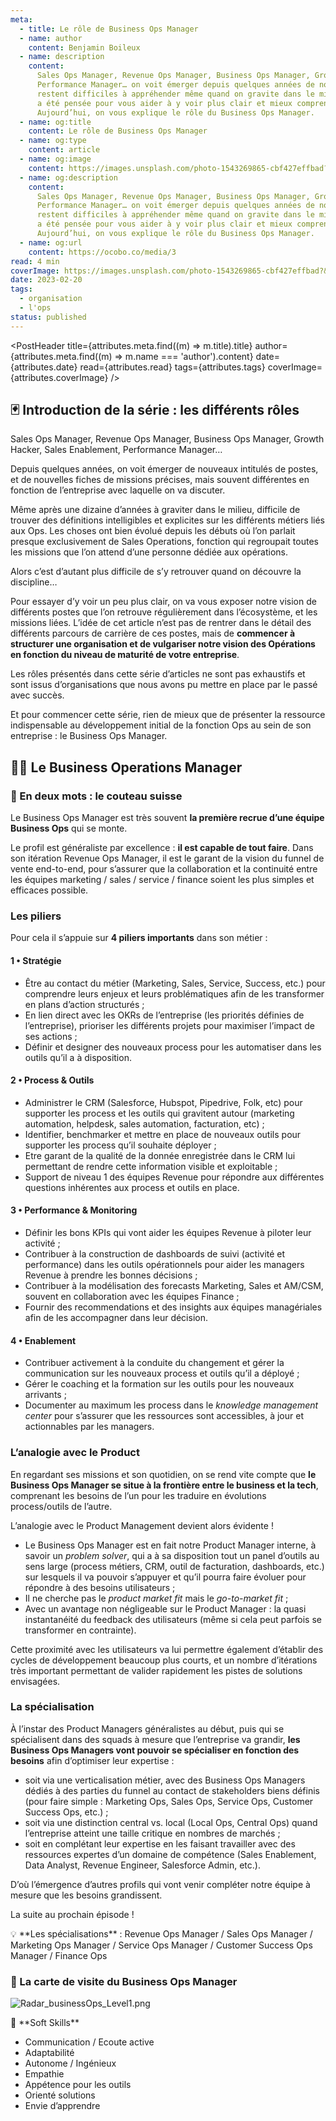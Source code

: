 ```yaml
---
meta:
  - title: Le rôle de Business Ops Manager
  - name: author
    content: Benjamin Boileux
  - name: description
    content:
      Sales Ops Manager, Revenue Ops Manager, Business Ops Manager, Growth Hacker, Sales Enablement,
      Performance Manager… on voit émerger depuis quelques années de nouveaux intitulés de poste qui
      restent difficiles à appréhender même quand on gravite dans le milieu. Cette série d’articles
      a été pensée pour vous aider à y voir plus clair et mieux comprendre leurs rôles et missions.
      Aujourd’hui, on vous explique le rôle du Business Ops Manager.
  - name: og:title
    content: Le rôle de Business Ops Manager
  - name: og:type
    content: article
  - name: og:image
    content: https://images.unsplash.com/photo-1543269865-cbf427effbad?&w=800
  - name: og:description
    content:
      Sales Ops Manager, Revenue Ops Manager, Business Ops Manager, Growth Hacker, Sales Enablement,
      Performance Manager… on voit émerger depuis quelques années de nouveaux intitulés de poste qui
      restent difficiles à appréhender même quand on gravite dans le milieu. Cette série d’articles
      a été pensée pour vous aider à y voir plus clair et mieux comprendre leurs rôles et missions.
      Aujourd’hui, on vous explique le rôle du Business Ops Manager.
  - name: og:url
    content: https://ocobo.co/media/3
read: 4 min
coverImage: https://images.unsplash.com/photo-1543269865-cbf427effbad?&w=1200
date: 2023-02-20
tags:
  - organisation
  - l'ops
status: published
---
```



<PostHeader
  title={attributes.meta.find((m) => m.title).title}
  author={attributes.meta.find((m) => m.name === 'author').content}
  date={attributes.date}
  read={attributes.read}
  tags={attributes.tags}
  coverImage={attributes.coverImage}
/>

## 🃏 Introduction de la série : les différents rôles

Sales Ops Manager, Revenue Ops Manager, Business Ops Manager, Growth Hacker, Sales Enablement,
Performance Manager…

Depuis quelques années, on voit émerger de nouveaux intitulés de postes, et de nouvelles fiches de
missions précises, mais souvent différentes en fonction de l’entreprise avec laquelle on va
discuter.

Même après une dizaine d’années à graviter dans le milieu, difficile de trouver des définitions
intelligibles et explicites sur les différents métiers liés aux Ops. Les choses ont bien évolué
depuis les débuts où l’on parlait presque exclusivement de Sales Operations, fonction qui regroupait
toutes les missions que l’on attend d’une personne dédiée aux opérations.

Alors c’est d’autant plus difficile de s’y retrouver quand on découvre la discipline…

Pour essayer d’y voir un peu plus clair, on va vous exposer notre vision de différents postes que
l’on retrouve régulièrement dans l’écosystème, et les missions liées. L’idée de cet article n’est
pas de rentrer dans le détail des différents parcours de carrière de ces postes, mais de **commencer
à structurer une organisation et de vulgariser notre vision des Opérations en fonction du niveau de
maturité de votre entreprise**.

Les rôles présentés dans cette série d’articles ne sont pas exhaustifs et sont issus d’organisations
que nous avons pu mettre en place par le passé avec succès.

Et pour commencer cette série, rien de mieux que de présenter la ressource indispensable au
développement initial de la fonction Ops au sein de son entreprise : le Business Ops Manager.

## 🧑‍🔧 Le Business Operations Manager

### 🔖 En deux mots : **le couteau suisse**

Le Business Ops Manager est très souvent **la première recrue d’une équipe Business Ops** qui se
monte.

Le profil est généraliste par excellence : **il est capable de tout faire**. Dans son itération
Revenue Ops Manager, il est le garant de la vision du funnel de vente end-to-end, pour s’assurer que
la collaboration et la continuité entre les équipes marketing / sales / service / finance soient les
plus simples et efficaces possible.

### Les piliers

Pour cela il s’appuie sur **4 piliers importants** dans son métier :

#### 1 • Stratégie

- Être au contact du métier (Marketing, Sales, Service, Success, etc.) pour comprendre leurs enjeux
  et leurs problématiques afin de les transformer en plans d’action structurés ;
- En lien direct avec les OKRs de l’entreprise (les priorités définies de l’entreprise), prioriser
  les différents projets pour maximiser l’impact de ses actions ;
- Définir et designer des nouveaux process pour les automatiser dans les outils qu’il a à
  disposition.

#### 2 • Process & Outils

- Administrer le CRM (Salesforce, Hubspot, Pipedrive, Folk, etc) pour supporter les process et les
  outils qui gravitent autour (marketing automation, helpdesk, sales automation, facturation, etc) ;
- Identifier, benchmarker et mettre en place de nouveaux outils pour supporter les process qu’il
  souhaite déployer ;
- Etre garant de la qualité de la donnée enregistrée dans le CRM lui permettant de rendre cette
  information visible et exploitable ;
- Support de niveau 1 des équipes Revenue pour répondre aux différentes questions inhérentes aux
  process et outils en place.

#### 3 • Performance & Monitoring

- Définir les bons KPIs qui vont aider les équipes Revenue à piloter leur activité ;
- Contribuer à la construction de dashboards de suivi (activité et performance) dans les outils
  opérationnels pour aider les managers Revenue à prendre les bonnes décisions ;
- Contribuer à la modélisation des forecasts Marketing, Sales et AM/CSM, souvent en collaboration
  avec les équipes Finance ;
- Fournir des recommendations et des insights aux équipes managériales afin de les accompagner dans
  leur décision.

#### 4 • Enablement

- Contribuer activement à la conduite du changement et gérer la communication sur les nouveaux
  process et outils qu’il a déployé ;
- Gérer le coaching et la formation sur les outils pour les nouveaux arrivants ;
- Documenter au maximum les process dans le _knowledge management center_ pour s’assurer que les
  ressources sont accessibles, à jour et actionnables par les managers.

### L’analogie avec le Product

En regardant ses missions et son quotidien, on se rend vite compte que **le Business Ops Manager se
situe à la frontière entre le business et la tech**, comprenant les besoins de l’un pour les
traduire en évolutions process/outils de l’autre.

L’analogie avec le Product Management devient alors évidente !

- Le Business Ops Manager est en fait notre Product Manager interne, à savoir un _problem solver_,
  qui a à sa disposition tout un panel d’outils au sens large (process métiers, CRM, outil de
  facturation, dashboards, etc.) sur lesquels il va pouvoir s’appuyer et qu’il pourra faire évoluer
  pour répondre à des besoins utilisateurs ;
- Il ne cherche pas le _product market fit_ mais le _go-to-market fit_ ;
- Avec un avantage non négligeable sur le Product Manager : la quasi instantanéité du feedback des
  utilisateurs (même si cela peut parfois se transformer en contrainte).

Cette proximité avec les utilisateurs va lui permettre également d’établir des cycles de
développement beaucoup plus courts, et un nombre d’itérations très important permettant de valider
rapidement les pistes de solutions envisagées.

### La spécialisation

À l’instar des Product Managers généralistes au début, puis qui se spécialisent dans des squads à
mesure que l’entreprise va grandir, **les Business Ops Managers vont pouvoir se spécialiser en
fonction des besoins** afin d’optimiser leur expertise :

- soit via une verticalisation métier, avec des Business Ops Managers dédiés à des parties du funnel
  au contact de stakeholders biens définis (pour faire simple : Marketing Ops, Sales Ops, Service
  Ops, Customer Success Ops, etc.) ;
- soit via une distinction central vs. local (Local Ops, Central Ops) quand l’entreprise atteint une
  taille critique en nombres de marchés ;
- soit en complétant leur expertise en les faisant travailler avec des ressources expertes d’un
  domaine de compétence (Sales Enablement, Data Analyst, Revenue Engineer, Salesforce Admin, etc.).

D’où l’émergence d’autres profils qui vont venir compléter notre équipe à mesure que les besoins
grandissent.

La suite au prochain épisode !

<Callout>
💡 **Les spécialisations** : Revenue Ops Manager / Sales Ops Manager / Marketing Ops Manager / Service Ops Manager / Customer Success Ops Manager / Finance Ops

</Callout>

### 🎫 La carte de visite du Business Ops Manager

![Radar_businessOps_Level1.png](/posts/3/1.png)

<Callout>
🤹 **Soft Skills**

- Communication / Ecoute active
- Adaptabilité
- Autonome / Ingénieux
- Empathie
- Appétence pour les outils
- Orienté solutions
- Envie d’apprendre

</Callout>
